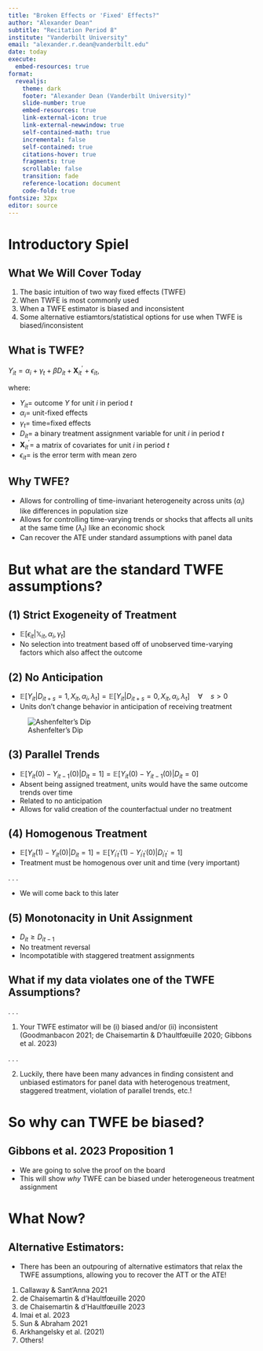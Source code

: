 ```yaml
---
title: "Broken Effects or 'Fixed' Effects?"
author: "Alexander Dean"
subtitle: "Recitation Period 8"
institute: "Vanderbilt University"
email: "alexander.r.dean@vanderbilt.edu"
date: today
execute:
  embed-resources: true 
format: 
  revealjs:
    theme: dark
    footer: "Alexander Dean (Vanderbilt University)"
    slide-number: true
    embed-resources: true
    link-external-icon: true
    link-external-newwindow: true
    self-contained-math: true
    incremental: false
    self-contained: true
    citations-hover: true
    fragments: true
    scrollable: false
    transition: fade
    reference-location: document
    code-fold: true
fontsize: 32px
editor: source
---
```


# Introductory Spiel

## What We Will Cover Today
1. The basic intuition of two way fixed effects (TWFE)
2. When TWFE is most commonly used
3. When a TWFE estimator is biased and inconsistent
4. Some alternative estiamtors/statistical options for use when TWFE is biased/inconsistent

## What is TWFE?

$Y_{it} = \alpha_{i} + \gamma_{t} + \beta D_{it} + \textbf{X}^{'}_{it} + \epsilon_{it}$, 

where:

- $Y_{it} =$ outcome *Y* for unit *i* in period *t*
- $\alpha_{i} =$ unit-fixed effects
- $\gamma_{t} =$ time=fixed effects
- $D_{it} =$ a binary treatment assignment variable for unit *i* in period *t*
- $\textbf{X}^{'}_{it} =$ a matrix of covariates for unit *i* in period *t*
- $\epsilon_{it}=$ is the error term with mean zero

## Why TWFE?

- Allows for controlling of time-invariant heterogeneity across units $(\alpha_{i})$ like differences in population size
- Allows for controlling time-varying trends or shocks that affects all units at the same time $(\lambda_{t})$ like an economic shock
- Can recover the ATE under standard assumptions with panel data

# But what are the standard TWFE assumptions?

## (1) Strict Exogeneity of Treatment

- $\mathbb{E}[\epsilon_{it}|\mathbb{X}_{it}, \alpha_{i}, \gamma_{t}]$
- No selection into treatment based off of unobserved time-varying factors which also affect the outcome

## (2) No Anticipation

- $\mathbb{E}[Y_{it} | D_{it+s} = 1, X_{it}, \alpha_i, \lambda_t] = \mathbb{E}[Y_{it} | D_{it+s} = 0, X_{it}, \alpha_i, \lambda_t] \quad \forall \quad s > 0$
- Units don't change behavior in anticipation of receiving treatment

![Ashenfelter's Dip](/ashenfelter_dip.png)

## (3) Parallel Trends

- $\mathbb{E}[Y_{it}(0) - Y_{it-1}(0) | D_{it} = 1] = \mathbb{E}[Y_{it}(0) - Y_{it-1}(0) | D_{it} = 0]$
- Absent being assigned treatment, units would have the same outcome trends over time
- Related to no anticipation
- Allows for valid creation of the counterfactual under no treatment

## (4) Homogenous Treatment
- $\mathbb{E}[Y_{it}(1) - Y_{it}(0) | D_{it} = 1] = \mathbb{E}[Y_{i^{\prime}t^{\prime}}(1) - Y_{i^{\prime}t^{\prime}}(0) | D_{i^{\prime}t^{\prime}} = 1]$
- Treatment must be homogenous over unit and time (very important)

. . . 

- We will come back to this later

## (5) Monotonacity in Unit Assignment
- $D_{it} \geq D_{it-1}$
- No treatment reversal
- Incompotatible with staggered treatment assignments

## What if my data violates one of the TWFE Assumptions?

. . . 

1. Your TWFE estimator will be (i) biased and/or (ii) inconsistent (Goodmanbacon 2021; de Chaisemartin \& D'haultfœuille 2020; Gibbons et al. 2023)

. . . 

2. Luckily, there have been many advances in finding consistent and unbiased estimators for panel data with heterogenous treatment, staggered treatment, violation of parallel trends, etc.!

# So why can TWFE be biased?

## Gibbons et al. 2023 Proposition 1

- We are going to solve the proof on the board
- This will show *why* TWFE can be biased under heterogeneous treatment assignment

# What Now?

## Alternative Estimators:

- There has been an outpouring of alternative estimators that relax the TWFE assumptions, allowing you to recover the ATT or the ATE!

1. Callaway \& Sant'Anna 2021
2. de Chaisemartin \& d'Haultfœuille 2020
3. de Chaisemartin \& d'Haultfœuille 2023
4. Imai et al. 2023
5. Sun \& Abraham 2021
6. Arkhangelsky et al. (2021)
7. Others!